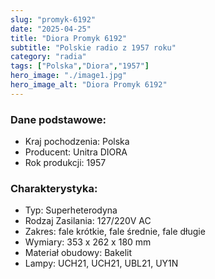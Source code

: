 ```yaml
---
slug: "promyk-6192"
date: "2025-04-25"
title: "Diora Promyk 6192"
subtitle: "Polskie radio z 1957 roku"
category: "radia"
tags: ["Polska","Diora","1957"]
hero_image: "./image1.jpg"
hero_image_alt: "Diora Promyk 6192"
---
```


### Dane podstawowe:

- Kraj pochodzenia: Polska
- Producent: Unitra DIORA
- Rok produkcji: 1957

### Charakterystyka:

- Typ: Superheterodyna
- Rodzaj Zasilania: 127/220V AC
- Zakres: fale krótkie, fale średnie, fale długie
- Wymiary: 353 x 262 x 180 mm
- Materiał obudowy: Bakelit
- Lampy: UCH21, UCH21, UBL21, UY1N
